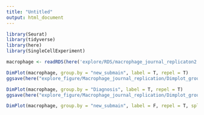 ```yaml
---
title: "Untitled"
output: html_document
---
```


```r
library(Seurat)
library(tidyverse)
library(here)
library(SingleCellExperiment)
```

```r
macrophage <- readRDS(here('explore/RDS/macrophage_journal_replicaton2.RDS'))
```

```r
DimPlot(macrophage, group.by = "new_submain", label = T, repel = T)
ggsave(here("explore_figure/Macrophage_journal_replication/Dimplot_groupby_newsubmain.pdf"))

DimPlot(macrophage, group.by = "Diagnosis", label = T, repel = T)
ggsave(here("explore_figure/Macrophage_journal_replication/Dimplot_groupby_diagnosis.pdf"))

DimPlot(macrophage, group.by = "new_submain", label = F, repel = T, split.by = "Diagnosis")

```

 







